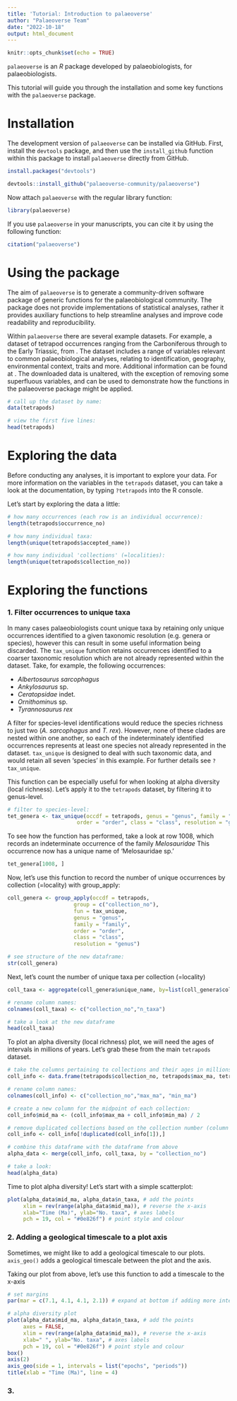 ```yaml
---
title: 'Tutorial: Introduction to palaeoverse'
author: "Palaeoverse Team"
date: "2022-10-18"
output: html_document
---
```


```r
knitr::opts_chunk$set(echo = TRUE)
```

`palaeoverse` is an *R* package developed by palaeobiologists, for palaeobiologists.

This tutorial will guide you through the installation and some key functions with the `palaeoverse` package. 



# Installation

The development version of `palaeoverse` can be installed via GitHub. First, install the `devtools` package, and then use the `install_github` function within this package to install `palaeoverse` directly from GitHub. 

```r
install.packages("devtools")
```
```r
devtools::install_github("palaeoverse-community/palaeoverse")
```

Now attach `palaeoverse` with the regular library function:

```r
library(palaeoverse)
```

If you use `palaeoverse` in your manuscripts, you can cite it by using the following function: 

```r
citation("palaeoverse")
```


# Using the package

The aim of `palaeoverse` is to generate a community-driven software package of generic functions for the palaeobiological community. The package does not provide implementations of statistical analyses, rather it provides auxiliary functions to help streamline analyses and improve code readability and reproducibility.

Within `palaeoverse` there are several example datasets. For example, a dataset of tetrapod occurrences ranging from the Carboniferous through to the Early Triassic, from \url{https://paleobiodb.org/}. The dataset includes a range of variables relevant to common palaeobiological analyses, relating to identification, geography, environmental context, traits and more. Additional information can be found at \url{https://paleobiodb.org/data1.2/}. The downloaded data is unaltered, with the exception of removing some superfluous variables, and can be used to demonstrate how the functions in the palaeoverse package might be applied.


```r
# call up the dataset by name:
data(tetrapods)

# view the first five lines:
head(tetrapods)

```



# Exploring the data

Before conducting any analyses, it is important to explore your data. For more information on the variables in the `tetrapods` dataset, you can take a look at the documentation, by typing `?tetrapods` into the R console.

Let's start by exploring the data a little:

```r
# how many occurrences (each row is an individual occurrence):
length(tetrapods$occurrence_no)
```

```r
# how many individual taxa:
length(unique(tetrapods$accepted_name))
```

```r
# how many individual 'collections' (=localities):
length(unique(tetrapods$collection_no))
```


# Exploring the functions

### 1. Filter occurrences to unique taxa

In many cases palaeobiologists count unique taxa by retaining only unique occurrences identified to a given taxonomic resolution (e.g. genera or species), however this can result in some useful information being discarded. The `tax_unique` function retains occurrences identified to a coarser taxonomic resolution which are not already represented within the dataset. Take, for example, the following occurrences:

- *Albertosaurus sarcophagus*
- *Ankylosaurus* sp.
- *Ceratopsidae* indet.
- *Ornithominu*s sp.
- *Tyrannosaurus rex* 

A filter for species-level identifications would reduce the species richness to just two (*A. sarcophagus* and *T. rex*). However, none of these clades are nested within one another, so each of the indeterminately identified occurrences represents at least one species not already represented in the dataset. `tax_unique` is designed to deal with such taxonomic data, and would retain all seven 'species' in this example. For further details see `?tax_unique`.

This function can be especially useful for when looking at alpha diversity (local richness). Let's apply it to the `tetrapods` dataset, by filtering it to genus-level. 

```r
# filter to species-level:
tet_genera <- tax_unique(occdf = tetrapods, genus = "genus", family = "family",
                      order = "order", class = "class", resolution = "genus")
```

To see how the function has performed, take a look at row 1008, which records an indeterminate occurrence of the family *Melosauridae* This occurrence now has a unique name of 'Melosauridae sp.'
```r
tet_genera[1008, ]

```

Now, let's use this function to record the number of unique occurrences by collection (=locality) with group_apply: 
```r
coll_genera <- group_apply(occdf = tetrapods,
                     group = c("collection_no"),
                     fun = tax_unique,
                     genus = "genus",
                     family = "family",
                     order = "order",
                     class = "class",
                     resolution = "genus")

# see structure of the new dataframe:
str(coll_genera)
```

Next, let's count the number of unique taxa per collection (=locality)
```r
coll_taxa <- aggregate(coll_genera$unique_name, by=list(coll_genera$collection_no), FUN=length)

# rename column names:
colnames(coll_taxa) <- c("collection_no","n_taxa")

# take a look at the new dataframe
head(coll_taxa)
```

To plot an alpha diversity (local richness) plot, we will need the ages of intervals in millions of years. Let's grab these from the main `tetrapods` dataset. 

```r
# take the columns pertaining to collections and their ages in millions of years:
coll_info <- data.frame(tetrapods$collection_no, tetrapods$max_ma, tetrapods$max_ma)

# rename column names:
colnames(coll_info) <- c("collection_no","max_ma", "min_ma")

# create a new column for the midpoint of each collection:
coll_info$mid_ma <- (coll_info$max_ma + coll_info$min_ma) / 2

# remove duplicated collections based on the collection number (column 1)
coll_info <- coll_info[!duplicated(coll_info[1]),]

# combine this dataframe with the dataframe from above
alpha_data <- merge(coll_info, coll_taxa, by = "collection_no")

# take a look:
head(alpha_data)

```


Time to plot alpha diversity! Let's start with a simple scatterplot:

```r

plot(alpha_data$mid_ma, alpha_data$n_taxa, # add the points
     xlim = rev(range(alpha_data$mid_ma)), # reverse the x-axis
     xlab="Time (Ma)", ylab="No. taxa", # axes labels
     pch = 19, col = "#0e826f") # point style and colour

```




### 2. Adding a geological timescale to a plot axis

Sometimes, we might like to add a geological timescale to our plots. `axis_geo()` adds a geological timescale between the plot and the axis. 

Taking our plot from above, let's use this function to add a timescale to the x-axis

```r
# set margins
par(mar = c(7.1, 4.1, 4.1, 2.1)) # expand at bottom if adding more interval categories

# alpha diversity plot
plot(alpha_data$mid_ma, alpha_data$n_taxa, # add the points
     axes = FALSE,
     xlim = rev(range(alpha_data$mid_ma)), # reverse the x-axis
     xlab=" ", ylab="No. taxa", # axes labels
     pch = 19, col = "#0e826f") # point style and colour
box()
axis(2)
axis_geo(side = 1, intervals = list("epochs", "periods"))
title(xlab = "Time (Ma)", line = 4)


```


### 3. 

```r



```
